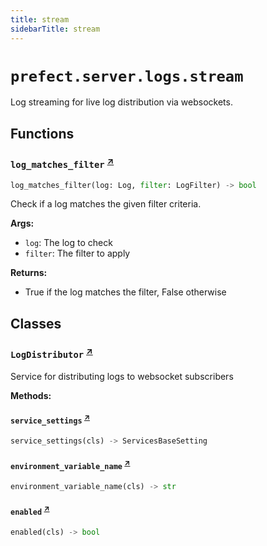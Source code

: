 ```yaml
---
title: stream
sidebarTitle: stream
---
```


# `prefect.server.logs.stream`



Log streaming for live log distribution via websockets.


## Functions

### `log_matches_filter` <sup><a href="https://github.com/prefecthq/prefect/blob/main/src/prefect/server/logs/stream.py#L99" target="_blank">↗</a></sup>

```python
log_matches_filter(log: Log, filter: LogFilter) -> bool
```


Check if a log matches the given filter criteria.

**Args:**
- `log`: The log to check
- `filter`: The filter to apply

**Returns:**
- True if the log matches the filter, False otherwise


## Classes

### `LogDistributor` <sup><a href="https://github.com/prefecthq/prefect/blob/main/src/prefect/server/logs/stream.py#L220" target="_blank">↗</a></sup>


Service for distributing logs to websocket subscribers


**Methods:**

#### `service_settings` <sup><a href="https://github.com/prefecthq/prefect/blob/main/src/prefect/server/logs/stream.py#L226" target="_blank">↗</a></sup>

```python
service_settings(cls) -> ServicesBaseSetting
```

#### `environment_variable_name` <sup><a href="https://github.com/prefecthq/prefect/blob/main/src/prefect/server/logs/stream.py#L230" target="_blank">↗</a></sup>

```python
environment_variable_name(cls) -> str
```

#### `enabled` <sup><a href="https://github.com/prefecthq/prefect/blob/main/src/prefect/server/logs/stream.py#L234" target="_blank">↗</a></sup>

```python
enabled(cls) -> bool
```
